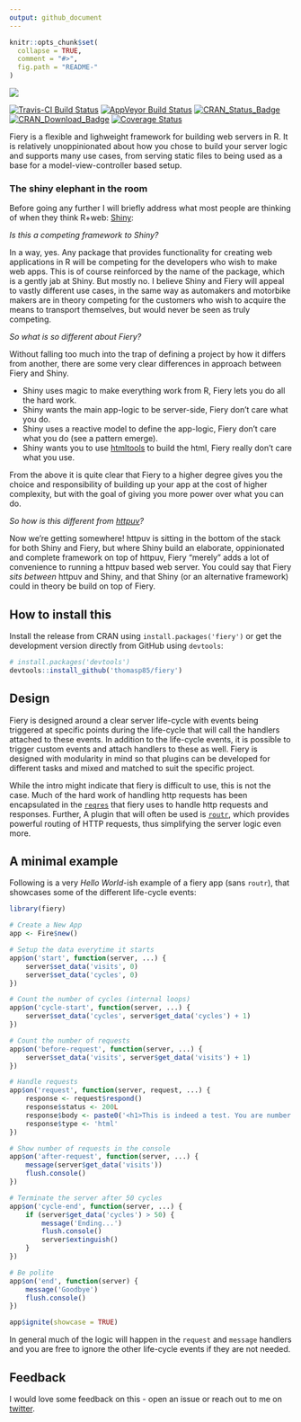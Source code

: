 ```yaml
---
output: github_document
---
```


<!-- README.md is generated from README.Rmd. Please edit that file -->

```r
knitr::opts_chunk$set(
  collapse = TRUE,
  comment = "#>",
  fig.path = "README-"
)
```

<img src="man/figures/fiery_logo.png"/>

[![Travis-CI Build Status](https://travis-ci.org/thomasp85/fiery.svg?branch=master)](https://travis-ci.org/thomasp85/fiery)
[![AppVeyor Build Status](https://ci.appveyor.com/api/projects/status/github/thomasp85/fiery?branch=master&svg=true)](https://ci.appveyor.com/project/thomasp85/fiery)
[![CRAN_Status_Badge](http://www.r-pkg.org/badges/version-ago/fiery)](https://cran.r-project.org/package=fiery)
[![CRAN_Download_Badge](http://cranlogs.r-pkg.org/badges/fiery)](https://cran.r-project.org/package=fiery)
[![Coverage Status](https://img.shields.io/codecov/c/github/thomasp85/fiery/master.svg)](https://codecov.io/github/thomasp85/fiery?branch=master)

Fiery is a flexible and lighweight framework for building web servers in R. It 
is relatively unoppinionated about how you chose to build your server logic and
supports many use cases, from serving static files to being used as a base for a
model-view-controller based setup.

### The shiny elephant in the room
Before going any further I will briefly address what most people are thinking of
when they think R+web: [Shiny](https://github.com/rstudio/shiny):

*Is this a competing framework to Shiny?*

In a way, yes. Any package that provides functionality for creating web 
applications in R will be competing for the developers who wish to make web 
apps. This is of course reinforced by the name of the package, which is a gently
jab at Shiny. But mostly no. I believe Shiny and Fiery will appeal to vastly
different use cases, in the same way as automakers and motorbike makers are in
theory competing for the customers who wish to acquire the means to transport 
themselves, but would never be seen as truly competing.

*So what is so different about Fiery?*

Without falling too much into the trap of defining a project by how it differs
from another, there are some very clear differences in approach between Fiery 
and Shiny.

- Shiny uses magic to make everything work from R, Fiery lets you do all the 
hard work.
- Shiny wants the main app-logic to be server-side, Fiery don't care what you 
do.
- Shiny uses a reactive model to define the app-logic, Fiery don't care what you
do (see a pattern emerge).
- Shiny wants you to use [htmltools](https://github.com/rstudio/htmltools) to 
build the html, Fiery really don't care what you use.

From the above it is quite clear that Fiery to a higher degree gives you the 
choice and responsibility of building up your app at the cost of higher 
complexity, but with the goal of giving you more power over what you can do.

*So how is this different from [httpuv](https://github.com/rstudio/httpuv)?*

Now we're getting somewhere! httpuv is sitting in the bottom of the stack for
both Shiny and Fiery, but where Shiny build an elaborate, oppinionated and 
complete framework on top of httpuv, Fiery "merely" adds a lot of convenience to
running a httpuv based web server. You could say that Fiery *sits between* 
httpuv and Shiny, and that Shiny (or an alternative framework) could in theory 
be build on top of Fiery.

## How to install this
Install the release from CRAN using `install.packages('fiery')` or get the 
development version directly from GitHub using `devtools`:

```r
# install.packages('devtools')
devtools::install_github('thomasp85/fiery')
```

## Design
Fiery is designed around a clear server life-cycle with events being triggered
at specific points during the life-cycle that will call the handlers attached to
these events. In addition to the life-cycle events, it is possible to trigger 
custom events and attach handlers to these as well. Fiery is designed with 
modularity in mind so that plugins can be developed for different tasks and 
mixed and matched to suit the specific project. 

While the intro might indicate that fiery is difficult to use, this is not the
case. Much of the hard work of handling http requests has been encapsulated in 
the [`reqres`](https://github.com/thomasp85/reqres) that fiery uses to handle
http requests and responses. Further, A plugin that will often be used
is [`routr`](https://github.com/thomasp85/routr), which provides powerful routing 
of HTTP requests, thus simplifying the server logic even more.

## A minimal example
Following is a very *Hello World*-ish example of a fiery app (sans `routr`), 
that showcases some of the different life-cycle events:

```r
library(fiery)

# Create a New App
app <- Fire$new()

# Setup the data everytime it starts
app$on('start', function(server, ...) {
    server$set_data('visits', 0)
    server$set_data('cycles', 0)
})

# Count the number of cycles (internal loops)
app$on('cycle-start', function(server, ...) {
    server$set_data('cycles', server$get_data('cycles') + 1)
})

# Count the number of requests
app$on('before-request', function(server, ...) {
    server$set_data('visits', server$get_data('visits') + 1)
})

# Handle requests
app$on('request', function(server, request, ...) {
    response <- request$respond()
    response$status <- 200L
    response$body <- paste0('<h1>This is indeed a test. You are number ', server$get_data('visits'), '</h1>')
    response$type <- 'html'
})

# Show number of requests in the console
app$on('after-request', function(server, ...) {
    message(server$get_data('visits'))
    flush.console()
})

# Terminate the server after 50 cycles
app$on('cycle-end', function(server, ...) {
    if (server$get_data('cycles') > 50) {
        message('Ending...')
        flush.console()
        server$extinguish()
    }
})

# Be polite
app$on('end', function(server) {
    message('Goodbye')
    flush.console()
})

app$ignite(showcase = TRUE)
```

In general much of the logic will happen in the `request` and `message` handlers
and you are free to ignore the other life-cycle events if they are not needed.

## Feedback
I would love some feedback on this - open an issue or reach out to me on 
[twitter](https://twitter.com/thomasp85).
